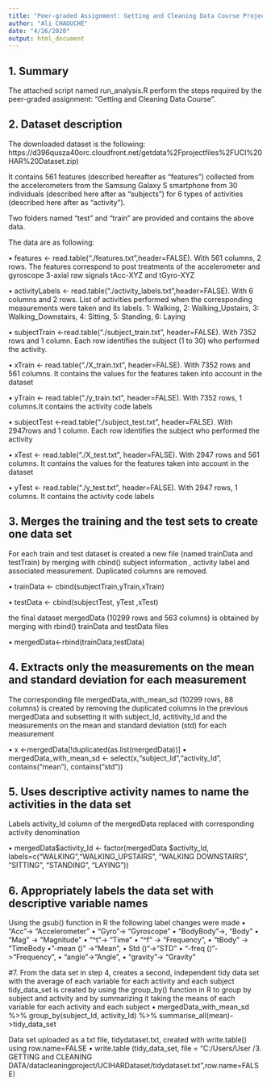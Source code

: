 ```yaml
---
title: "Peer-graded Assignment: Getting and Cleaning Data Course Project Code Book"
author: "Ali CHAOUCHE"
date: "4/26/2020"
output: html_document
---
```


## 1.	Summary
The attached script named run_analysis.R perform the steps required by the peer-graded assignment: "Getting and Cleaning Data Course".

## 2.	Dataset description 
The downloaded dataset is the following: 
https://d396qusza40orc.cloudfront.net/getdata%2Fprojectfiles%2FUCI%20HAR%20Dataset.zip)

It contains 561 features (described hereafter as “features”) collected from the accelerometers from the Samsung Galaxy S smartphone from 30 individuals (described here after as “subjects”) for 6 types of activities (described here after as “activity”).

Two folders named “test” and “train” are provided and contains the above data.

The data are as following: 

•	features        <- read.table("./features.txt",header=FALSE). With 561 columns, 2 rows. The features correspond to post treatments of the accelerometer and gyroscope 3-axial raw signals tAcc-XYZ and tGyro-XYZ

•	 activityLabels   <- read.table("./activity_labels.txt",header=FALSE). With 6 columns and 2 rows. List of activities performed when the corresponding measurements were taken and its labels. 1: Walking, 2: Walking_Upstairs, 3: Walking_Downstairs, 4: Sitting, 5: Standing, 6: Laying

•	subjectTrain    <-read.table(“./subject_train.txt”, header=FALSE). With 7352 rows and 1 column. Each row identifies the subject (1 to 30) who performed the activity. 

•	xTrain          <- read.table("./X_train.txt", header=FALSE). With 7352 rows and 561 columns. It contains the values  for the features taken into account in the dataset
 
•	yTrain          <- read.table("./y_train.txt", header=FALSE). With 7352 rows, 1 columns.It contains the activity code labels

•	subjectTest   <-read.table("./subject_test.txt", header=FALSE). With 2947rows and 1 column. Each row identifies the subject who performed the activity 

•	xTest          <- read.table("./X_test.txt", header=FALSE). With 2947 rows and 561 columns. It contains the values for the features taken into account in the dataset
 
•	yTest          <- read.table("./y_test.txt", header=FALSE). With 2947 rows, 1 columns. It contains the activity code labels


## 3.	Merges the training and the test sets to create one data set

For each train and test dataset is created a new file (named trainData and testTrain) by merging  with cbind() subject information , activity label and associated measurement. Duplicated columns are removed.

• trainData <- cbind(subjectTrain,yTrain,xTrain)


• testData <- cbind(subjectTest, yTest ,xTest)


the final dataset mergedData (10299 rows and 563 columns) is obtained by merging with rbind() trainData and testData files
 
•	mergedData<-rbind(trainData,testData)

## 4.	Extracts only the measurements on the mean and standard deviation for each measurement 

The corresponding file mergedData_with_mean_sd (10299 rows, 88 columns) is created by removing the duplicated columns in the previous mergedData and subsetting it with subject_Id, actitivity_Id and the measurements on the mean and standard deviation (std) for each measurement

•	x <-mergedData[!duplicated(as.list(mergedData))]
•	mergedData_with_mean_sd <- select(x,"subject_Id","activity_Id", contains("mean"), contains("std"))

## 5.	Uses descriptive activity names to name the activities in the data set 
Labels activity_Id column of the mergedData replaced with corresponding activity denomination

•	mergedData$activity_Id  <-  factor(mergedData $activity_Id, labels=c("WALKING","WALKING_UPSTAIRS", "WALKING DOWNSTAIRS", "SITTING", "STANDING", "LAYING"))

## 6.	Appropriately labels the data set with descriptive variable names 

Using the gsub() function in R the following label changes were made
•	 "Acc"-> "Accelerometer"
•	"Gyro"-> "Gyroscope"
•	"BodyBody"->, "Body"
•	"Mag" -> "Magnitude"
•	"^t"-> "Time"
•	"^f" -> "Frequency",
•	"tBody" -> "TimeBody
•	"-mean ()" ->"Mean",
•	Std ()"-> "STD"
•	"-freq ()"->"Frequency",
•	"angle"->"Angle",
•	"gravity"-> "Gravity"


#7.	From the data set in step 4, creates a second, independent tidy data set with the average of each variable for each activity and each subject 
tidy_data_set is created by using the group_by() function in R to group by subject and activity and by summarizing it taking the means of each variable for each activity and each subject
•	mergedData_with_mean_sd %>% group_by(subject_Id, activity_Id) %>% summarise_all(mean)->tidy_data_set

Data set uploaded as a txt file, tidydataset.txt, created with write.table() using row.name=FALSE
•	write.table (tidy_data_set, file = "C:/Users/User /3. GETTING and CLEANING DATA/datacleaningproject/UCIHARDataset/tidydataset.txt",row.name=FALSE)

